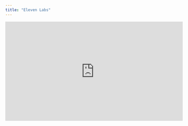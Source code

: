 ```yaml
---
title: "Eleven Labs"
---
```


<iframe
  width="560"
  height="315"
  src="https://www.youtube.com/embed/rTkp7IS0dt0"
  title="YouTube video player"
  frameborder="0"
  allow="accelerometer; autoplay; clipboard-write; encrypted-media; gyroscope; picture-in-picture"
  allowFullScreen
></iframe>